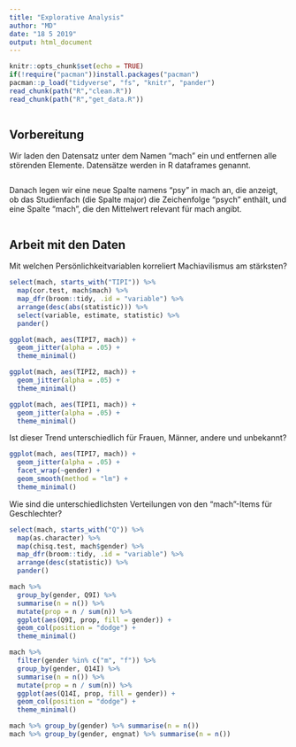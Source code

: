 ```yaml
---
title: "Explorative Analysis"
author: "MD"
date: "18 5 2019"
output: html_document
---
```


```r
knitr::opts_chunk$set(echo = TRUE)
if(!require("pacman"))install.packages("pacman")
pacman::p_load("tidyverse", "fs", "knitr", "pander")
read_chunk(path("R","clean.R"))
read_chunk(path("R","get_data.R"))
```

```r
```

## Vorbereitung

Wir laden den Datensatz unter dem Namen "mach" ein und entfernen alle störenden Elemente.
Datensätze werden in R dataframes genannt. 

```r
```

Danach legen wir eine neue Spalte namens "psy" in mach an, die anzeigt, ob das Studienfach (die Spalte major) die Zeichenfolge "psych" enthält, und eine Spalte "mach", die den Mittelwert relevant für mach angibt. 

```r
```

## Arbeit mit den Daten

Mit welchen Persönlichkeitvariablen korreliert Machiavilismus am stärksten?

```r
select(mach, starts_with("TIPI")) %>%
  map(cor.test, mach$mach) %>% 
  map_dfr(broom::tidy, .id = "variable") %>% 
  arrange(desc(abs(statistic))) %>% 
  select(variable, estimate, statistic) %>% 
  pander()
```

```r
ggplot(mach, aes(TIPI7, mach)) +
  geom_jitter(alpha = .05) +
  theme_minimal()

ggplot(mach, aes(TIPI2, mach)) +
  geom_jitter(alpha = .05) +
  theme_minimal()

ggplot(mach, aes(TIPI1, mach)) +
  geom_jitter(alpha = .05) +
  theme_minimal()
```

Ist dieser Trend unterschiedlich für Frauen, Männer, andere und unbekannt?

```r
ggplot(mach, aes(TIPI7, mach)) +
  geom_jitter(alpha = .05) +
  facet_wrap(~gender) +
  geom_smooth(method = "lm") +
  theme_minimal()
```

Wie sind die unterschiedlichsten Verteilungen von den "mach"-Items für Geschlechter?

```r
select(mach, starts_with("Q")) %>%
  map(as.character) %>% 
  map(chisq.test, mach$gender) %>% 
  map_dfr(broom::tidy, .id = "variable") %>% 
  arrange(desc(statistic)) %>% 
  pander()
```

```r
mach %>% 
  group_by(gender, Q9I) %>% 
  summarise(n = n()) %>%
  mutate(prop = n / sum(n)) %>% 
  ggplot(aes(Q9I, prop, fill = gender)) +
  geom_col(position = "dodge") +
  theme_minimal()

mach %>% 
  filter(gender %in% c("m", "f")) %>% 
  group_by(gender, Q14I) %>% 
  summarise(n = n()) %>%
  mutate(prop = n / sum(n)) %>% 
  ggplot(aes(Q14I, prop, fill = gender)) +
  geom_col(position = "dodge") +
  theme_minimal()
```

```r
mach %>% group_by(gender) %>% summarise(n = n())
mach %>% group_by(gender, engnat) %>% summarise(n = n())
```
